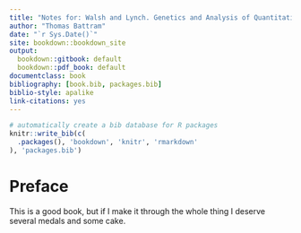 ```yaml
--- 
title: "Notes for: Walsh and Lynch. Genetics and Analysis of Quantitative Traits"
author: "Thomas Battram"
date: "`r Sys.Date()`"
site: bookdown::bookdown_site
output: 
  bookdown::gitbook: default
  bookdown::pdf_book: default
documentclass: book
bibliography: [book.bib, packages.bib]
biblio-style: apalike
link-citations: yes
---
```


```r
# automatically create a bib database for R packages
knitr::write_bib(c(
  .packages(), 'bookdown', 'knitr', 'rmarkdown'
), 'packages.bib')
```

# Preface {.unnumbered}

This is a good book, but if I make it through the whole thing I deserve several medals and some cake.